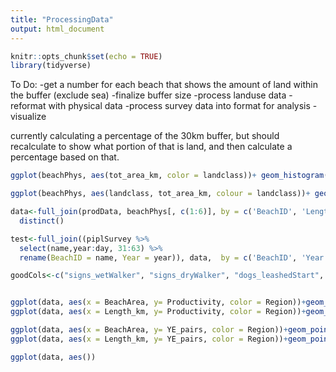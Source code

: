 ```yaml
---
title: "ProcessingData"
output: html_document
---
```


```r
knitr::opts_chunk$set(echo = TRUE)
library(tidyverse)
```

To Do:
-get a number for each beach that shows the amount of land within the buffer (exclude sea)
-finalize buffer size
-process landuse data
-reformat with physical data
-process survey data into format for analysis
-visualize


currently calculating a percentage of the 30km buffer, but should recalculate to show what portion of that is land, and then calculate a percentage based on that.
```r
ggplot(beachPhys, aes(tot_area_km, color = landclass))+ geom_histogram()+facet_wrap(~landclass, scales = "free")

ggplot(beachPhys, aes(landclass, tot_area_km, colour = landclass))+ geom_boxplot()+facet_wrap(~Region)
```

```r
data<-full_join(prodData, beachPhys[, c(1:6)], by = c('BeachID', 'Length_km', 'Region')) %>% 
  distinct()

test<-full_join((piplSurvey %>% 
  select(name,year:day, 31:63) %>% 
  rename(BeachID = name, Year = year)), data,  by = c('BeachID', 'Year'))

goodCols<-c("signs_wetWalker", "signs_dryWalker", "dogs_leashedStart", "dogs_unleashedStart", "dogs_addLeash", "dogs_chaseChicks", "dogs_chaseAdults", "signs_small", "signs_large", "signs_vandalized", "fencedNests", "fencedNests_people", "fencedNests_tracks", "fencedNests_dogTracks", "fencedNests_vandalized", "engagedPeople", "engagedPeople_dogs", "peopleEngaged_dogsTreat", "people_engaged_positive", "vehicles", "vehicles_newTracks", "litter", "peopleTotal", "dogs_leashedTotal", "dogs_unleashedTotal", "dogs_chaseNonPIPL", "kites", "kitesurfers", "kitebuggies", "noSigns_wetWalker", "noSigns_dryWalker", "vehicles_transitTracks", "vehicles_joyrideTracks")


ggplot(data, aes(x = BeachArea, y= Productivity, color = Region))+geom_point()
ggplot(data, aes(x = Length_km, y= Productivity, color = Region))+geom_point()

ggplot(data, aes(x = BeachArea, y= YE_pairs, color = Region))+geom_point()
ggplot(data, aes(x = Length_km, y= YE_pairs, color = Region))+geom_point()

ggplot(data, aes())
```













